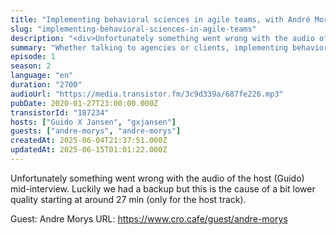 ```yaml
---
title: "Implementing behavioral sciences in agile teams, with André Morys (konversionsKRAFT)"
slug: "implementing-behavioral-sciences-in-agile-teams"
description: "<div>Unfortunately something went wrong with the audio of the host (Guido) mid-interview. Luckily we had a backup but this is the cause of a bit lower quality starting at around 27 min (only for the host track).<br><br></div><div>Guest: Andre Morys URL: https://www.cro.cafe/guest/andre-morys&nbsp;</div>"
summary: "Whether talking to agencies or clients, implementing behavioral sciences in agile teams seems to be a struggle that many companies face. Together with André Morys, owner of konversionsKRAFT I explore why this is the case and what optimization teams can do to overcome this."
episode: 1
season: 2
language: "en"
duration: "2700"
audioUrl: "https://media.transistor.fm/3c9d339a/687fe226.mp3"
pubDate: 2020-01-27T23:00:00.000Z
transistorId: "187234"
hosts: ["Guido X Jansen", "gxjansen"]
guests: ["andre-morys", "andre-morys"]
createdAt: 2025-06-04T21:37:51.000Z
updatedAt: 2025-06-15T01:01:22.000Z
---
```


Unfortunately something went wrong with the audio of the host (Guido) mid-interview. Luckily we had a backup but this is the cause of a bit lower quality starting at around 27 min (only for the host track).

Guest: Andre Morys URL: https://www.cro.cafe/guest/andre-morys
